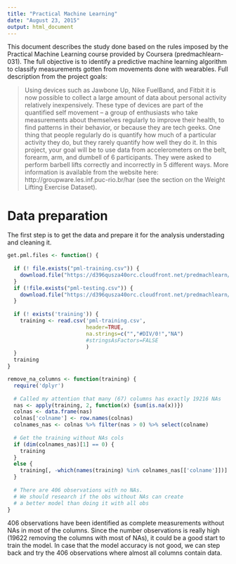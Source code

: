 ```yaml
---
title: "Practical Machine Learning"
date: "August 23, 2015"
output: html_document
---
```


This document describes the study done based on the rules imposed by the Practical Machine Learning course provided by Coursera (predmachlearn-031).
The full objective is to identify a predictive machine learning algorithm to classify measurements gotten from movements done with wearables. Full description from the project goals:

> Using devices such as Jawbone Up, Nike FuelBand, and Fitbit it is now possible to collect a large amount of data about personal activity relatively inexpensively. These type of devices are part of the quantified self movement – a group of enthusiasts who take measurements about themselves regularly to improve their health, to find patterns in their behavior, or because they are tech geeks. One thing that people regularly do is quantify how much of a particular activity they do, but they rarely quantify how well they do it. In this project, your goal will be to use data from accelerometers on the belt, forearm, arm, and dumbell of 6 participants. They were asked to perform barbell lifts correctly and incorrectly in 5 different ways. More information is available from the website here: http://groupware.les.inf.puc-rio.br/har (see the section on the Weight Lifting Exercise Dataset).

# Data preparation

The first step is to get the data and prepare it for the analysis understading and cleaning it.

```r
get.pml.files <- function() {
  
  if (! file.exists("pml-training.csv")) {
    download.file("https://d396qusza40orc.cloudfront.net/predmachlearn/pml-training.csv", "pml-training.csv", method="curl")
  }
  if (!file.exists("pml-testing.csv")) {
    download.file("https://d396qusza40orc.cloudfront.net/predmachlearn/pml-testing.csv", "pml-testing.csv", method="curl")
  }
  
  if (! exists('training')) {
    training <- read.csv('pml-training.csv', 
                         header=TRUE, 
                         na.strings=c("","#DIV/0!","NA")
                         #stringsAsFactors=FALSE
                         )
  }    
  training
}

remove_na_columns <- function(training) {
  require('dplyr')
  
  # Called my attention that many (67) columns has exactly 19216 NAs
  nas <- apply(training, 2, function(x) {sum(is.na(x))})
  colnas <- data.frame(nas)
  colnas['colname'] <- row.names(colnas)
  colnames_nas <- colnas %>% filter(nas > 0) %>% select(colname)
  
  # Get the training without NAs cols
  if (dim(colnames_nas)[1] == 0) {
    training
  }
  else {
    training[, -which(names(training) %in% colnames_nas[['colname']])]
  }
  
  # There are 406 observations with no NAs. 
  # We should research if the obs without NAs can create
  # a better model than doing it with all obs
}
```

406 observations have been identified as complete measurements without NAs in most of the columns. Since the number observations is really high (19622 removing the columns with most of NAs), it could be a good start to train the model. In case that the model accuracy is not good, we can step back and try the 406 observations where almost all columns contain data.

